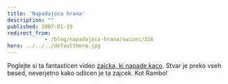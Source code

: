 ```yaml
---
title: 'Napadajoca hrana'
description: ""
published: 2007-01-19
redirect_from: 
            - /blog/napadajoca-hrana/swizec/316
hero: ../../../defaultHero.jpg
---
```


Poglejte si ta fantasticen video [zajcka, ki napade kaco](http://www.chilloutzone.de/files/07010804.html). Stvar je preko vseh besed, neverjetno kako odlicen je ta zajcek. Kot Rambo!
